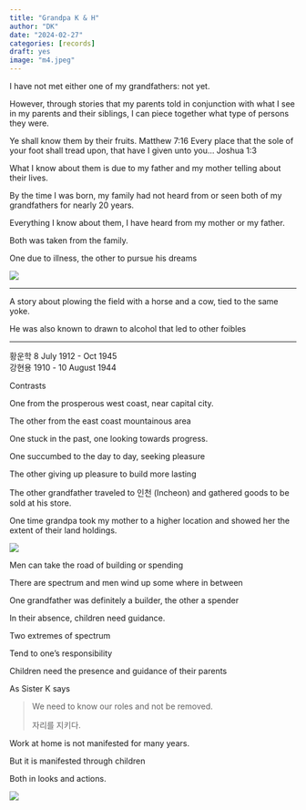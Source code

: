 ```yaml
---
title: "Grandpa K & H"
author: "DK"
date: "2024-02-27"
categories: [records]
draft: yes
image: "m4.jpeg"
---
```


I have not met either one of my grandfathers: not yet.

However, through stories that my parents told in conjunction with what I see in my parents and their siblings, I can piece together what type of persons they were.

Ye shall know them by their fruits.  Matthew 7:16
Every place that the sole of your foot shall tread upon, that have I given unto you... Joshua 1:3

What I know about them is due to my father and my mother telling about their lives.

By the time I was born, my family had not heard from or seen both of my grandfathers for nearly 20 years.

Everything I know about them, I have heard from my mother or my father.

Both was taken from the family.

One due to illness, the other to pursue his dreams

![](m1.JPG)

------------------------------------------------------------------------

A story about plowing the field with a horse and a cow, tied to the same yoke.

He was also known to drawn to alcohol that led to other foibles

------------------------------------------------------------------------
황운학 8 July 1912 - Oct 1945  
강현용  1910 - 10 August 1944

Contrasts

One from the prosperous west coast, near capital city.

The other from the east coast mountainous area

One stuck in the past, one looking towards progress.

One succumbed to the day to day, seeking pleasure

The other giving up pleasure to build more lasting

The other grandfather traveled to 인천 (Incheon) and gathered goods to be sold at his store.

One time grandpa took my mother to a higher location and showed her the extent of their land holdings.

![](m4.jpeg)

Men can take the road of building or spending

There are spectrum and men wind up some where in between

One grandfather was definitely a builder, the other a spender

In their absence, children need guidance.

Two extremes of spectrum

Tend to one's responsibility

Children need the presence and guidance of their parents

As Sister K says

> We need to know our roles and not be removed.
>
> 자리를 지키다.

Work at home is not manifested for many years.

But it is manifested through children

Both in looks and actions.

![](m3.jpeg)